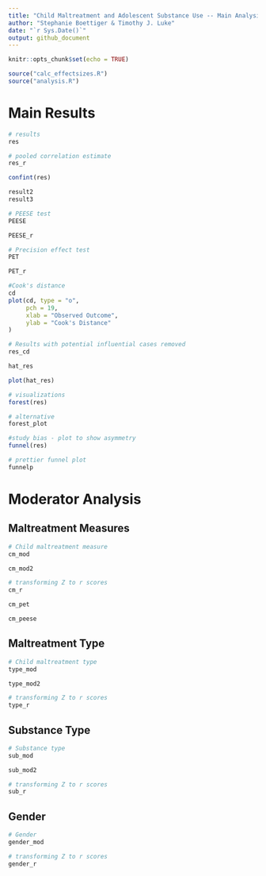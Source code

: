 ```yaml
---
title: "Child Maltreatment and Adolescent Substance Use -- Main Analysis Report"
author: "Stephanie Boettiger & Timothy J. Luke"
date: "`r Sys.Date()`"
output: github_document
---
```


```r
knitr::opts_chunk$set(echo = TRUE)
```

```r
source("calc_effectsizes.R")
source("analysis.R")
```

# Main Results

```r
# results
res
```

```r
# pooled correlation estimate
res_r
```

```r
confint(res)
```

```r
result2 
result3
```

```r
# PEESE test 
PEESE
```

```r
PEESE_r
```

```r
# Precision effect test
PET
```

```r
PET_r
```

```r
#Cook's distance 
cd
plot(cd, type = "o",
     pch = 19,
     xlab = "Observed Outcome",
     ylab = "Cook's Distance"
) 
```

```r
# Results with potential influential cases removed
res_cd
```

```r
hat_res
```

```r
plot(hat_res)
```

```r
# visualizations
forest(res)
```

```r
# alternative
forest_plot
```

```r
#study bias - plot to show asymmetry
funnel(res)
```

```r
# prettier funnel plot
funnelp
```

# Moderator Analysis

## Maltreatment Measures

```r
# Child maltreatment measure 
cm_mod
```

```r
cm_mod2
```

```r
# transforming Z to r scores
cm_r
```

```r
cm_pet
```

```r
cm_peese
```

## Maltreatment Type

```r
# Child maltreatment type 
type_mod
```

```r
type_mod2
```

```r
# transforming Z to r scores
type_r
```

## Substance Type

```r
# Substance type
sub_mod
```

```r
sub_mod2
```

```r
# transforming Z to r scores
sub_r
```

## Gender

```r
# Gender
gender_mod
```

```r
# transforming Z to r scores
gender_r
```

